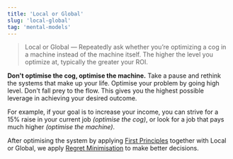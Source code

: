 ```yaml
---
title: 'Local or Global'
slug: 'local-global'
tag: 'mental-models'
---
```


> Local or Global — Repeatedly ask whether you’re optimizing a cog in a machine instead of the machine itself. The higher the level you optimize at, typically the greater your ROI.

**Don't optimise the cog, optimise the machine.** Take a pause and rethink the systems that make up your life. Optimise your problem by going high level. Don't fall prey to the flow. This gives you the highest possible leverage in achieving your desired outcome.

For example, if your goal is to increase your income, you can strive for a 15% raise in your current job *(optimise the cog)*, or look for a job that pays much higher *(optimise the machine)*.

After optimising the system by applying [First Principles](/first-principles) together with Local or Global, we apply [Regret Minimisation](/regret-minimisation) to make better decisions.